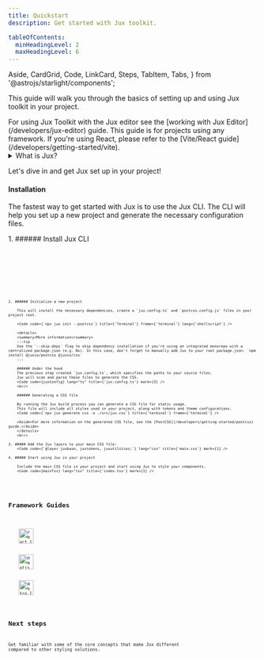 ```yaml
---
title: Quickstart
description: Get started with Jux toolkit.

tableOfContents:
  minHeadingLevel: 2
  maxHeadingLevel: 6
---
```



  Aside,
  CardGrid,
  Code,
  LinkCard,
  Steps,
  TabItem,
  Tabs,
} from '@astrojs/starlight/components';


This guide will walk you through the basics of setting up and using Jux toolkit in your project. 

<Aside>
  For using Jux Toolkit with the Jux editor see the [working with Jux Editor](/developers/jux-editor) guide.
  This guide is for projects using any framework. 
  If you're using React, please refer to the [Vite/React guide](/developers/getting-started/vite).
</Aside>

<details>
<summary>What is Jux?</summary>
Jux is a type-safe, zero-runtime CSS-in-JS solution with full interpolation capabilities. 
It leverages PostCSS to generate optimized stylesheets during build time, combining the flexibility of CSS-in-JS with the performance of traditional CSS.
</details>

Let's dive in and get Jux set up in your project!

#### Installation

The fastest way to get started with Jux is to use the Jux CLI. The CLI will help you set up a new project and generate the necessary configuration files.

<Steps>
    1. ###### Install Jux CLI
        <Tabs>
            <TabItem label={'npm'}>
                <Code code={`npm install -D @juxio/cli`} title={'Terminal'} frame={'terminal'} lang={'shellscript'} />
            </TabItem>
            <TabItem label={'pnpm'}>
                <Code code={`pnpm add -D @juxio/cli`} title={'Terminal'} frame={'terminal'} lang={'shellscript'} />
            </TabItem>
            <TabItem label={'yarn'}>
                <Code code={`yarn add -D @juxio/cli`} title={'Terminal'} frame={'terminal'} lang={'shellscript'} />
            </TabItem>
        </Tabs>

    2. ###### Initialize a new project

        This will install the necessary dependencies, create a `jux.config.ts` and `postcss.config.js` files in your project root.

        <Code code={`npx jux init --postcss`} title={'Terminal'} frame={'terminal'} lang={'shellscript'} />
        
        <details>
        <summary>More information</summary>
        :::tip
        Use the `--skip-deps` flag to skip dependency installation if you're using an integrated monorepo with a centralized package.json (e.g. Nx). In this case, don't forget to manually add Jux to your root package.json: `npm install @juxio/postcss @juxio/css`
        :::

        ###### Under the hood
        The previous step created `jux.config.ts`, which specifies the paths to your source files. 
        Jux will scan and parse these files to generate the CSS.
        <Code code={juxConfig} lang="ts" title={'jux.config.ts'} mark={3} />
        <br/>

        ###### Generating a CSS file

        By running the Jux build process you can generate a CSS file for static usage. 
        This file will include all styles used in your project, along with tokens and theme configurations.
        <Code code={`npx jux generate css -o ./src/jux.css`} title={'terminal'} frame={'terminal'} />

        <Aside>For more information on the generated CSS file, see the [PostCSS](/developers/getting-started/postcss) guide.</Aside>
        </details>
        <br/>

    3. ##### Add the Jux layers to your main CSS file:
        <Code code={`@layer juxbase, juxtokens, juxutilities;`} lang="css" title={'main.css'} mark={1} />

    4. ##### Start using Jux in your project

        Include the main CSS file in your project and start using Jux to style your components.
        <Code code={mainTsx} lang="tsx" title={'index.tsx'} mark={1} />

</Steps>

## Framework Guides

<div className={frameworkGridStyle}>
  <FrameworkCard title="React/Vite" href={'/developers/getting-started/vite'}>
    <Image class={'no-border'}  src={reactLogo} alt="react_logo" width="30" height="30" />
  </FrameworkCard>
  <FrameworkCard title="Next.js" href={'/developers/getting-started/nextjs'}>
    <Image
      src={nextjsLogo} class={'no-border'}
      alt="nextjs_logo"
      width="30"
      height="30"
      style={{
        backgroundColor: 'white',
        borderRadius: '50%',
        padding: '1px',
      }}
    />
  </FrameworkCard>
  <FrameworkCard title="Astro" href={'/developers/getting-started/astro'}>
    <Image class={'no-border'} src={astroLogo} alt="astro_logo" width="30" height="30" />
  </FrameworkCard>
</div>

## Next steps

Get familiar with some of the core concepts that make Jux different compared to other styling solutions.

<CardGrid>
  <LinkCard
    title="Using with PostCSS"
    description="Learn how to setup Jux as a PostCSS plugin."
    href={'/developers/getting-started/postcss'}
  />
  <LinkCard
    title="Integrate with Jux Editor"
    description="Pull design tokens and components from Jux Editor to your project."
    href={'/developers/jux-editor'}
  />
  <LinkCard
    title="Create a Theme System"
    description="Learn how to build a flexible theme system using Jux's features to easily manage and switch between different themes in your application."
    href={'/developers/customization/tokens-and-themes'}
  />
  <LinkCard
    title="Learn how to style components with Jux"
    description="Check out our guides on using Jux functions to style your components."
    href={'/developers/jux-concepts/styling'}
  />
</CardGrid>
